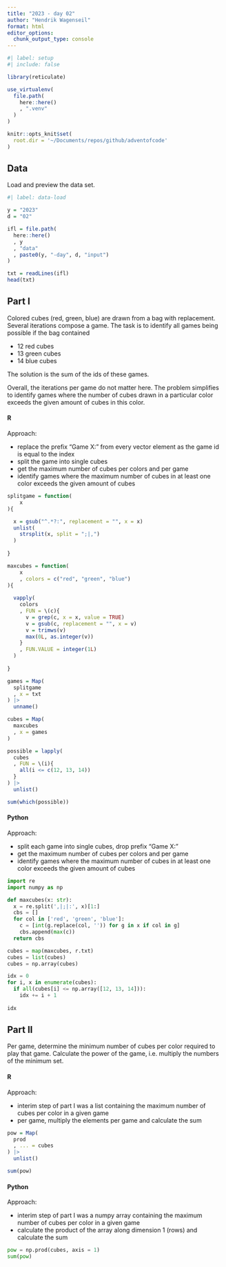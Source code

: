 ```yaml
---
title: "2023 - day 02"
author: "Hendrik Wagenseil"
format: html
editor_options: 
  chunk_output_type: console
---
```


```r
#| label: setup
#| include: false

library(reticulate)

use_virtualenv(
  file.path(
    here::here()
    , ".venv"
  )
)

knitr::opts_knit$set(
  root.dir = '~/Documents/repos/github/adventofcode'
)
```

## Data 

Load and preview the data set. 

```r
#| label: data-load

y = "2023"
d = "02"

ifl = file.path(
  here::here()
  , y
  , "data"
  , paste0(y, "-day", d, "input")
)

txt = readLines(ifl)
head(txt)
```

## Part I

Colored cubes (red, green, blue) are drawn from a bag with replacement. Several 
iterations compose a game. The task is to identify all games being possible if 
the bag contained 

* 12 red cubes
* 13 green cubes
* 14 blue cubes

The solution is the sum of the ids of these games.

Overall, the iterations per game do not matter here. The problem simplifies to 
identify games where the number of cubes drawn in a particular color exceeds 
the given amount of cubes in this color.

::: {.panel-tabset}

#### R

Approach:

* replace the prefix "Game X: " from every vector element as the game id is 
equal to the index
* split the game into single cubes 
* get the maximum number of cubes per colors and per game
* identify games where the maximum number of cubes in at least one color 
exceeds the given amount of cubes

```r
splitgame = function(
    x
){

  x = gsub("^.*?:", replacement = "", x = x)
  unlist(
    strsplit(x, split = ";|,")
  )
  
}

maxcubes = function(
    x
    , colors = c("red", "green", "blue")
){
  
  vapply(
    colors
    , FUN = \(c){
      v = grep(c, x = x, value = TRUE)
      v = gsub(c, replacement = "", x = v)
      v = trimws(v)
      max(0L, as.integer(v))
    }
    , FUN.VALUE = integer(1L)
  )
  
}  

games = Map(
  splitgame
  , x = txt
) |> 
  unname()

cubes = Map(
  maxcubes
  , x = games
)

possible = lapply(
  cubes
  , FUN = \(i){
    all(i <= c(12, 13, 14))
  }
) |> 
  unlist() 

sum(which(possible))
```

#### Python

Approach:

* split each game into single cubes, drop prefix "Game X:"
* get the maximum number of cubes per colors and per game
* identify games where the maximum number of cubes in at least one color 
exceeds the given amount of cubes

```python
import re
import numpy as np

def maxcubes(x: str):
  x = re.split(',|;|:', x)[1:]
  cbs = []
  for col in ['red', 'green', 'blue']:
    c = [int(g.replace(col, '')) for g in x if col in g]
    cbs.append(max(c))
  return cbs  

cubes = map(maxcubes, r.txt)
cubes = list(cubes)
cubes = np.array(cubes)

idx = 0
for i, x in enumerate(cubes):
  if all(cubes[i] <= np.array([12, 13, 14])):
    idx += i + 1
  
idx
```

:::


## Part II

Per game, determine the minimum number of cubes per color required to play that 
game. Calculate the power of the game, i.e. multiply the numbers of the 
minimum set. 

::: {.panel-tabset}

#### R

Approach:

* interim step of part I was a list containing the maximum number of cubes per 
color in a given game
* per game, multiply the elements per game and calculate the sum 

```r
pow = Map(
  prod
  , ... = cubes
) |>
  unlist() 

sum(pow)
```

#### Python

Approach:

* interim step of part I was a numpy array containing the maximum number of 
cubes per color in a given game
* calculate the product of the array along dimension 1 (rows) and calculate the 
sum 

```python
pow = np.prod(cubes, axis = 1)
sum(pow)
```

:::
